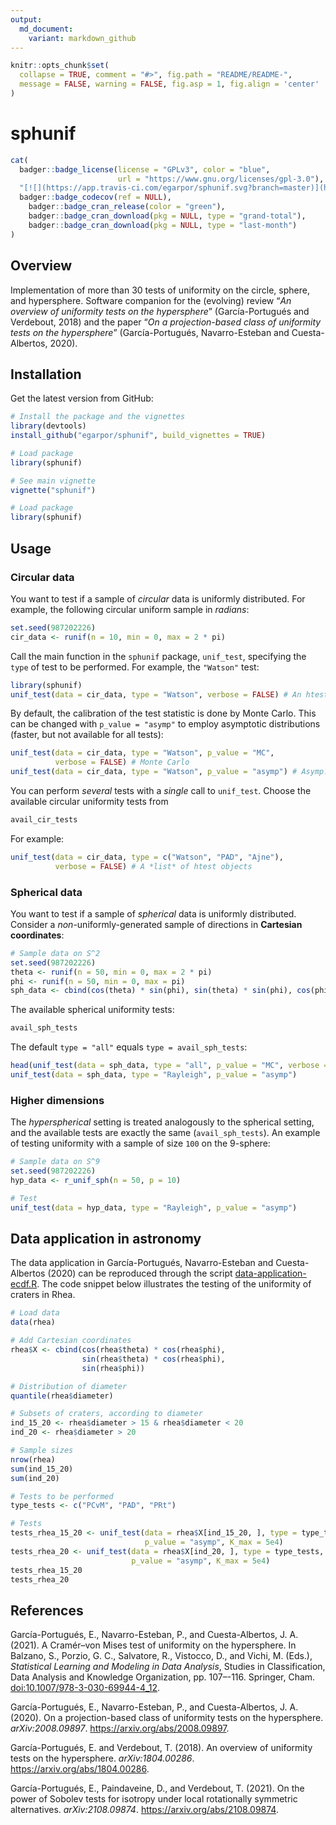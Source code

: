 ```yaml
---
output:
  md_document:
    variant: markdown_github
---
```


```r
knitr::opts_chunk$set(
  collapse = TRUE, comment = "#>", fig.path = "README/README-",
  message = FALSE, warning = FALSE, fig.asp = 1, fig.align = 'center'
)
```

sphunif
=======

```r
cat(
  badger::badge_license(license = "GPLv3", color = "blue",
                        url = "https://www.gnu.org/licenses/gpl-3.0"),
  "[![](https://app.travis-ci.com/egarpor/sphunif.svg?branch=master)](https://app.travis-ci.com/egarpor/sphunif)",
  badger::badge_codecov(ref = NULL),
	badger::badge_cran_release(color = "green"),
	badger::badge_cran_download(pkg = NULL, type = "grand-total"),
	badger::badge_cran_download(pkg = NULL, type = "last-month")
)
```

<!-- <img src="" alt="sphunif  hexlogo" align="right" width="200" style="padding: 0 15px; float: right;"/> -->

## Overview

Implementation of more than 30 tests of uniformity on the circle, sphere, and hypersphere. Software companion for the (evolving) review "*An overview of uniformity tests on the hypersphere*" (García-Portugués and Verdebout, 2018) and the paper "*On a projection-based class of uniformity tests on the hypersphere*" (García-Portugués, Navarro-Esteban and Cuesta-Albertos, 2020).

## Installation

Get the latest version from GitHub:

```r
# Install the package and the vignettes
library(devtools)
install_github("egarpor/sphunif", build_vignettes = TRUE)

# Load package
library(sphunif)

# See main vignette
vignette("sphunif")
```

```r
# Load package
library(sphunif)
```

## Usage

### Circular data

You want to test if a sample of *circular* data is uniformly distributed. For example, the following circular uniform sample in *radians*:

```r
set.seed(987202226)
cir_data <- runif(n = 10, min = 0, max = 2 * pi)
```

Call the main function in the `sphunif` package, `unif_test`, specifying the `type` of test to be performed. For example, the `"Watson"` test:

```r
library(sphunif)
unif_test(data = cir_data, type = "Watson", verbose = FALSE) # An htest object
```

By default, the calibration of the test statistic is done by Monte Carlo. This can be changed with `p_value = "asymp"` to employ asymptotic distributions (faster, but not available for all tests):

```r
unif_test(data = cir_data, type = "Watson", p_value = "MC",
          verbose = FALSE) # Monte Carlo
unif_test(data = cir_data, type = "Watson", p_value = "asymp") # Asymp. distr.
```

You can perform *several* tests with a *single* call to `unif_test`. Choose the available circular uniformity tests from

```r
avail_cir_tests
```

For example:

```r
unif_test(data = cir_data, type = c("Watson", "PAD", "Ajne"),
          verbose = FALSE) # A *list* of htest objects
```

### Spherical data

You want to test if a sample of *spherical* data is uniformly distributed. Consider a *non*-uniformly-generated sample of directions in **Cartesian coordinates**:

```r
# Sample data on S^2
set.seed(987202226)
theta <- runif(n = 50, min = 0, max = 2 * pi)
phi <- runif(n = 50, min = 0, max = pi)
sph_data <- cbind(cos(theta) * sin(phi), sin(theta) * sin(phi), cos(phi))
```

The available spherical uniformity tests:

```r
avail_sph_tests
```

The default `type = "all"` equals `type = avail_sph_tests`:

```r
head(unif_test(data = sph_data, type = "all", p_value = "MC", verbose = FALSE))
unif_test(data = sph_data, type = "Rayleigh", p_value = "asymp")
```

### Higher dimensions

The *hyperspherical* setting is treated analogously to the spherical setting, and the available tests are exactly the same (`avail_sph_tests`). An example of testing uniformity with a sample of size `100` on the $9$-sphere:

```r
# Sample data on S^9
set.seed(987202226)
hyp_data <- r_unif_sph(n = 50, p = 10)

# Test
unif_test(data = hyp_data, type = "Rayleigh", p_value = "asymp")
```

## Data application in astronomy

The data application in García-Portugués, Navarro-Esteban and Cuesta-Albertos (2020) can be reproduced through the script [data-application-ecdf.R](https://github.com/egarpor/sphunif/blob/master/application/data-application-ecdf.R). The code snippet below illustrates the testing of the uniformity of craters in Rhea.

```r
# Load data
data(rhea)

# Add Cartesian coordinates
rhea$X <- cbind(cos(rhea$theta) * cos(rhea$phi),
                sin(rhea$theta) * cos(rhea$phi),
                sin(rhea$phi))

# Distribution of diameter
quantile(rhea$diameter)

# Subsets of craters, according to diameter
ind_15_20 <- rhea$diameter > 15 & rhea$diameter < 20
ind_20 <- rhea$diameter > 20

# Sample sizes
nrow(rhea)
sum(ind_15_20)
sum(ind_20)

# Tests to be performed
type_tests <- c("PCvM", "PAD", "PRt")

# Tests
tests_rhea_15_20 <- unif_test(data = rhea$X[ind_15_20, ], type = type_tests,
                              p_value = "asymp", K_max = 5e4)
tests_rhea_20 <- unif_test(data = rhea$X[ind_20, ], type = type_tests,
                           p_value = "asymp", K_max = 5e4)
tests_rhea_15_20
tests_rhea_20
```

## References

García-Portugués, E., Navarro-Esteban, P., and Cuesta-Albertos, J. A. (2021). A Cramér–von Mises test of uniformity on the hypersphere. In Balzano, S., Porzio, G. C., Salvatore, R., Vistocco, D., and Vichi, M. (Eds.), *Statistical Learning and Modeling in Data Analysis*, Studies in Classification, Data Analysis and Knowledge Organization, pp. 107–-116. Springer, Cham. [doi:10.1007/978-3-030-69944-4_12](https://doi.org/10.1007/978-3-030-69944-4_12).

García-Portugués, E., Navarro-Esteban, P., and Cuesta-Albertos, J. A. (2020). On a projection-based class of uniformity tests on the hypersphere. *arXiv:2008.09897*. <https://arxiv.org/abs/2008.09897>.

García-Portugués, E. and Verdebout, T. (2018). An overview of uniformity tests on the hypersphere. *arXiv:1804.00286*. <https://arxiv.org/abs/1804.00286>.

García-Portugués, E., Paindaveine, D., and Verdebout, T. (2021). On the power of Sobolev tests for isotropy under local rotationally symmetric alternatives. *arXiv:2108.09874*. <https://arxiv.org/abs/2108.09874>.